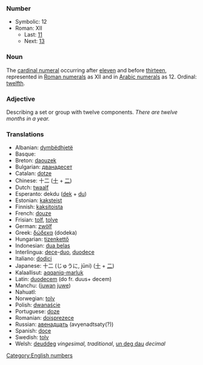 ===Number===

*Symbolic: 12
*Roman: XII
**Last: [[eleven|11]]
**Next: [[thirteen|13]]

===Noun===
The [[cardinal numeral]] occurring after [[eleven]] and before [[thirteen]], represented in [[Roman numerals]] as XII and in [[Arabic numerals]] as 12. Ordinal: [[twelfth]].

===Adjective===
Describing a set or group with twelve components. ''There are twelve months in a year.''

===Translations===
*Albanian: [[dymbëdhjetë]]
*Basque: [[]]
*Breton: [[daouzek]]
*Bulgarian: [[дванадесет]]
*Catalan: [[dotze]]
*Chinese: 十二 ([[十]] + [[二]])
*Dutch: [[twaalf]]
*Esperanto: dekdu ([[dek]] + [[du]])
*Estonian: [[kaksteist]]
*Finnish: [[kaksitoista]]
*French: [[douze]]
*Frisian: [[tolf]], [[tolve]]
*German: [[zwölf]]
*Greek: [[δώδεκα]] (dodeka)
*Hungarian: [[tizenkettő]]
*Indonesian: [[dua belas]]
*Interlingua: [[dece]]-[[duo]], [[duodece]]
*Italiano: [[dodici]]
*Japanese: 十二 (じゅうに, jūni) ([[十]] + [[二]])
*Kalaallisut: [[aqqaniq-marluk]]
*Latin: [[duodecem]] (do fr. duus+ decem)
*Manchu: ([[juwan]] [[juwe]])
*Nahuatl: [[]]
*Norwegian: [[tolv]]
*Polish: [[dwanaście]]
*Portuguese: [[doze]]
*Romanian: [[doisprezece]]
*Russian: [[авенадцать]] (avyenadtsaty(?))
*Spanish: [[doce]]
*Swedish: [[tolv]]
*Welsh: [[deuddeg]] ''vingesimal, traditional'', [[un deg dau]] ''decimal''

[[Category:English numbers]]